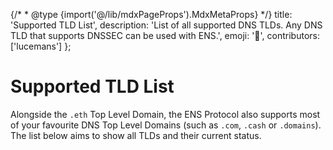
{/* * @type {import('@/lib/mdxPageProps').MdxMetaProps} */}
    title: 'Supported TLD List',
    description: 'List of all supported DNS TLDs. Any DNS TLD that supports DNSSEC can be used with ENS.',
    emoji: '📝',
    contributors: ['lucemans']
};

# Supported TLD List

Alongside the `.eth` Top Level Domain, the ENS Protocol also supports most of your favourite DNS Top Level Domains (such as `.com`, `.cash` or `.domains`). The list below aims to show all TLDs and their current status.

<TLDList />
